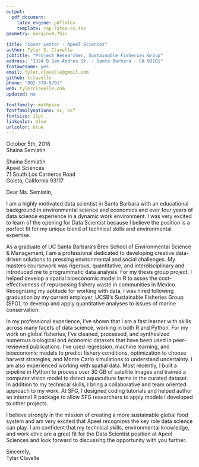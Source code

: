 ```yaml
---
output: 
  pdf_document:
    latex_engine: pdflatex
    template: rap-latex-cv.tex
geometry: margin=0.75in

title: "Cover Letter - Apeel Sciences"
author: Tyler S. Clavelle
jobtitle: "Project Researcher, Sustainable Fisheries Group"
address: "1324 B San Andres St. · Santa Barbara · CA 93101"
fontawesome: yes
email: tyler.clavelle@gmail.com
github: tclavelle
phone: "802 578-8701"
web: tylerclavelle.com
updated: no

fontfamily: mathpazo
fontfamilyoptions: sc, osf
fontsize: 11pt
linkcolor: blue
urlcolor: blue
---
```


\vspace{20px}    
    
October 5th, 2018  
Shaina Semiatin

\vspace{10px}    
    
Shaina Semiatin  
Apeel Sciences  
71 South Los Carneros Road   
Goleta, California 93117  

\vspace{20px}        

Dear Ms. Semiatin,

I am a highly motivated data scientist in Santa Barbara with an educational background in environmental science and economics and over four years of data science experience in a dynamic work environment. I was very excited to learn of the opening for Data Scientist because I believe the position is a perfect fit for my unique blend of technical skills and environmental expertise. 

As a graduate of UC Santa Barbara's Bren School of Environmental Science & Management, I am a professional dedicated to developing creative data-driven solutions to pressing environmental and social challenges. My masters coursework was rigorous, quantitative, and interdisciplinary and introduced me to programmatic data analysis. For my thesis group project, I helped develop a spatial bioeconomic model in R to asses the cost-effectiveness of repurposing fishery waste in communities in Mexico. Recognizing my aptitude for working with data, I was hired following graduation by my current employer, UCSB's Sustainable Fisheries Group (SFG), to develop and apply quantitative analyses to issues of marine conservation.

In my professional experience, I've shown that I am a fast learner with skills across many facets of data science, working in both R and Python. For my work on global fisheries, I've cleaned, processed, and synthesized numerous biological and economic datasets that have been used in peer-reviewed publications. I've used regression, machine learning, and bioeconomic models to predict fishery conditions, optimization to choose harvest strategies, and Monte Carlo simulations to understand uncertainty. I am also experienced working with spatial data. Most recently, I built a pipeline in Python to process over 30 GB of satellite images and trained a computer vision model to detect aquaculture farms in the curated dataset. In addition to my technical skills, I bring a collaborative and team oriented approach to my work. At SFG, I designed coding tutorials and helped author an internal R package to allow SFG researchers to apply models I developed to other projects. 

I believe strongly in the mission of creating a more sustainable global food system and am very excited that Apeel recognizes the key role data science can play. I am confident that my technical skills, environmental knowledge, and work ethic are a great fit for the Data Scientist position at Apeel Sciences and look forward to discussing the opportunity with you further.

\vspace{10px} 

Sincerely,  
Tyler Clavelle
